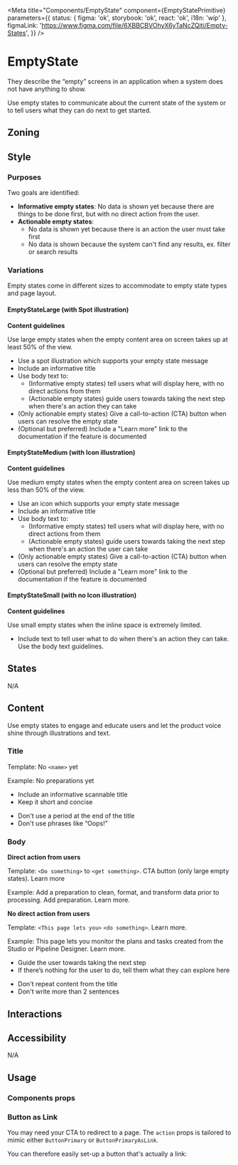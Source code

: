 


<Meta
	title="Components/EmptyState"
	component={EmptyStatePrimitive}
	parameters={{
		status: { figma: 'ok', storybook: 'ok', react: 'ok', i18n: 'wip' },
		figmaLink: 'https://www.figma.com/file/6XBBCBVOhyX6yTaNcZQiti/Empty-States',
	}}
/>

# EmptyState

They describe the “empty” screens in an application when a system does not have anything to show.

Use empty states to communicate about the current state of the system or to tell users what they can do next to get started.

## Zoning

<FigmaImage src="" alt="zoning image for EmptyState" />

## Style

<FigmaImage
	src="https://www.figma.com/file/6XBBCBVOhyX6yTaNcZQiti/Empty-States?node-id=87%3A4165"
	alt="Three different styles of empty states"
/>

<Canvas withSource="closed">
	<Story story={Stories.Demo} />
</Canvas>

### Purposes

Two goals are identified:

- **Informative empty states**: No data is shown yet because there are things to be done first, but with no direct action from the user.
- **Actionable empty states**:
  - No data is shown yet because there is an action the user must take first
  - No data is shown because the system can't find any results, ex. filter or search results

### Variations

Empty states come in different sizes to accommodate to empty state types and page layout.

#### EmptyStateLarge (with Spot illustration)

<Canvas>
	<Story story={Stories.Large} />
</Canvas>

**Content guidelines**

Use large empty states when the empty content area on screen takes up at least 50% of the view.

- Use a spot illustration which supports your empty state message
- Include an informative title
- Use body text to:
  - (Informative empty states) tell users what will display here, with no direct actions from them
  - (Actionable empty states) guide users towards taking the next step when there's an action they can take
- (Only actionable empty states) Give a call-to-action (CTA) button when users can resolve the empty state
- (Optional but preferred) Include a "Learn more" link to the documentation if the feature is documented

#### EmptyStateMedium (with Icon illustration)

<Canvas>
	<Story story={Stories.MediumWithAction} />
</Canvas>

**Content guidelines**

Use medium empty states when the empty content area on screen takes up less than 50% of the view.

- Use an icon which supports your empty state message
- Include an informative title
- Use body text to:
  - (Informative empty states) tell users what will display here, with no direct actions from them
  - (Actionable empty states) guide users towards taking the next step when there's an action the user can take
- (Only actionable empty states) Give a call-to-action (CTA) button when users can resolve the empty state
- (Optional but preferred) Include a "Learn more" link to the documentation if the feature is documented

#### EmptyStateSmall (with no Icon illustration)

<Canvas>
	<Story story={Stories.Small} />
</Canvas>

**Content guidelines**

Use small empty states when the inline space is extremely limited.

- Include text to tell user what to do when there's an action they can take. Use the body text guidelines.

## States

N/A

## Content

Use empty states to engage and educate users and let the product voice shine through illustrations and text.

### Title

Template: No `<name>` yet

Example: No preparations yet

<Use>
	<Use.Do>
		<ul>
			<li>Include an informative scannable title</li>
			<li>Keep it short and concise</li>
		</ul>
	</Use.Do>
	<Use.Dont>
		<ul>
			<li>Don't use a period at the end of the title</li>
			<li>Don't use phrases like “Oops!”</li>
		</ul>
	</Use.Dont>
</Use>

### Body

**Direct action from users**

Template: `<Do something>` to `<get something>`. CTA button (only large empty states). Learn more

Example: Add a preparation to clean, format, and transform data prior to processing. Add preparation. Learn more.

**No direct action from users**

Template: `<This page lets you>` `<do something>`. Learn more.

Example: This page lets you monitor the plans and tasks created from the Studio or Pipeline Designer. Learn more.

<Use>
	<Use.Do>
		<ul>
			<li>Guide the user towards taking the next step</li>
			<li>If there’s nothing for the user to do, tell them what they can explore here</li>
		</ul>
	</Use.Do>
	<Use.Dont>
		<ul>
			<li>Don't repeat content from the title</li>
			<li>Don't write more than 2 sentences</li>
		</ul>
	</Use.Dont>
</Use>

## Interactions

## Accessibility

N/A

## Usage

### Components props

<Canvas withSource="closed">
	<Story story={Stories.Usage} name="Variant component" />
</Canvas>

<ArgsTable story="Variant component" />

### Button as Link

You may need your CTA to redirect to a page. The `action` props is tailored to mimic either `ButtonPrimary` or `ButtonPrimaryAsLink`.

You can therefore easily set-up a button that's actually a link:

<Canvas>
	<Story story={Stories.LargeWithLinkButton} />
</Canvas>
